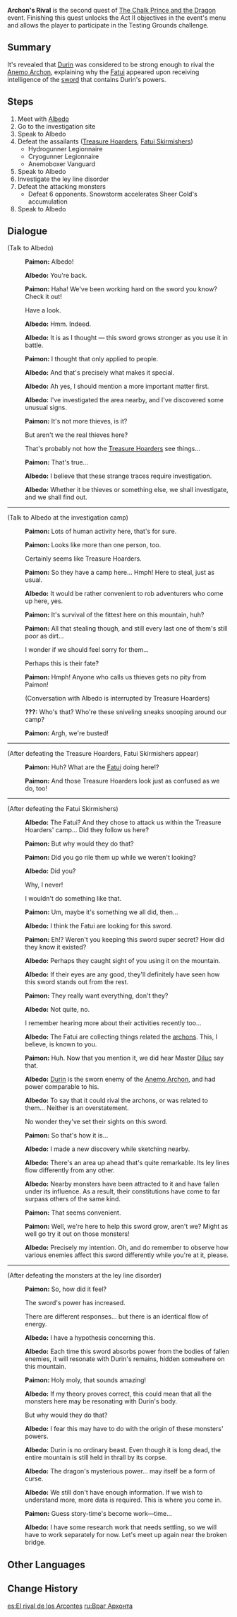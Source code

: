 {{Quest Infobox
|id            = 41211
|type          = Story
|event_name    = The Chalk Prince and the Dragon
|actNum        = II
|part          = 2
|startLocation = [[Dragonspine]], [[Mondstadt]]
|region        = Mondstadt
|area          = Dragonspine
|prev          = Festering Desire (Quest)
|next          = Raiders Amidst Snow Mist
|mora          = 30,000
|primogems     = 60
|other         = {{Card|Hero's Wit|3}}
|characters    = Albedo; Paimon; Traveler
|voiced        = yes
}}

'''Archon's Rival''' is the second quest of [[The Chalk Prince and the Dragon]] event. Finishing this quest unlocks the Act II objectives in the event's menu and allows the player to participate in the Testing Grounds challenge.

==Summary==
It's revealed that [[Durin]] was considered to be strong enough to rival the [[Barbatos|Anemo Archon]], explaining why the [[Fatui]] appeared upon receiving intelligence of the [[Festering Desire|sword]] that contains Durin's powers.

==Steps==
# Meet with [[Albedo]]
# Go to the investigation site
# Speak to Albedo
# Defeat the assailants ([[Treasure Hoarders]], [[Fatui Skirmishers]])
#*Hydrogunner Legionnaire
#*Cryogunner Legionnaire
#*Anemoboxer Vanguard
# Speak to Albedo
# Investigate the ley line disorder
# Defeat the attacking monsters
#*Defeat 6 opponents. Snowstorm accelerates Sheer Cold's accumulation
# Speak to Albedo

==Dialogue==
{{Quest Description|As [[Albedo]] expected, [[Festering Desire|this sword]] can absorb the power to display a facsimile of "growth." This rare ability has caused it to catch the eye of certain parties with ulterior motives.}}
{{Dialogue start}}
;(Talk to Albedo)
:{{A|vo eqxs002 2 paimon 01.ogg}} '''Paimon:''' Albedo!
:{{A|vo eqxs002 2 albedo 01.ogg}} '''Albedo:''' You're back.
:{{A|vo eqxs002 2 paimon 02.ogg}} '''Paimon:''' Haha! We've been working hard on the sword you know? Check it out!
:{{DIcon}} Have a look.
:{{A|vo eqxs002 2 albedo 02.ogg}} '''Albedo:''' Hmm. Indeed.
:{{A|vo eqxs002 2 albedo 03.ogg}} '''Albedo:''' It is as I thought &mdash; this sword grows stronger as you use it in battle.
:{{A|vo eqxs002 2 paimon 03.ogg}} '''Paimon:''' I thought that only applied to people.
:{{A|vo eqxs002 2 albedo 04.ogg}} '''Albedo:''' And that's precisely what makes it special.
:{{A|vo eqxs002 2 albedo 05.ogg}} '''Albedo:''' Ah yes, I should mention a more important matter first.
:{{A|vo eqxs002 2 albedo 06.ogg}} '''Albedo:''' I've investigated the area nearby, and I've discovered some unusual signs.
:{{A|vo eqxs002 2 paimon 04.ogg}} '''Paimon:''' It's not more thieves, is it?
:{{DIcon}} But aren't we the real thieves here?
:{{DIcon}} That's probably not how the [[Treasure Hoarders]] see things...
:{{A|vo eqxs002 2 paimon 05.ogg}} '''Paimon:''' That's true...
:{{A|vo eqxs002 2 albedo 07.ogg}} '''Albedo:''' I believe that these strange traces require investigation.
:{{A|vo eqxs002 2 albedo 08.ogg}} '''Albedo:''' Whether it be thieves or something else, we shall investigate, and we shall find out.
----
;(Talk to Albedo at the investigation camp)
:{{A|vo eqxs002 2 paimon 06.ogg}} '''Paimon:''' Lots of human activity here, that's for sure.
:{{A|vo eqxs002 2 paimon 07.ogg}} '''Paimon:''' Looks like more than one person, too.
:{{DIcon}} Certainly seems like Treasure Hoarders.
:{{A|vo eqxs002 2 paimon 08.ogg}} '''Paimon:''' So they have a camp here... Hmph! Here to steal, just as usual.
:{{A|vo eqxs002 2 albedo 09.ogg}} '''Albedo:''' It would be rather convenient to rob adventurers who come up here, yes.
:{{A|vo eqxs002 2 paimon 09.ogg}} '''Paimon:''' It's survival of the fittest here on this mountain, huh?
:{{A|vo eqxs002 2 paimon 10.ogg}} '''Paimon:''' All that stealing though, and still every last one of them's still poor as dirt...
:{{DIcon}} I wonder if we should feel sorry for them...
:{{DIcon}} Perhaps this is their fate?
:{{A|vo eqxs002 2 paimon 11.ogg}} '''Paimon:''' Hmph! Anyone who calls us thieves gets no pity from Paimon!
:;(Conversation with Albedo is interrupted by Treasure Hoarders)
:{{A|vo eqxs002 2 thoardera 01.ogg}} '''???:''' Who's that? Who're these sniveling sneaks snooping around our camp?
:{{A|vo eqxs002 2 paimon 12.ogg}} '''Paimon:''' Argh, we're busted!
----
;(After defeating the Treasure Hoarders, Fatui Skirmishers appear)
:{{A|vo eqxs002 5 paimon 01.ogg}} '''Paimon:''' Huh? What are the [[Fatui]] doing here!?
:{{A|vo eqxs002 5 paimon 02.ogg}} '''Paimon:''' And those Treasure Hoarders look just as confused as we do, too!
----
;(After defeating the Fatui Skirmishers)
:{{A|vo eqxs002 6 albedo 01.ogg}} '''Albedo:''' The Fatui? And they chose to attack us within the Treasure Hoarders' camp... Did they follow us here?
:{{A|vo eqxs002 6 paimon 03.ogg}} '''Paimon:''' But why would they do that?
:{{A|vo eqxs002 6 paimon 04.ogg}} '''Paimon:''' Did you go rile them up while we weren't looking?
:{{A|vo eqxs002 6 albedo 02.ogg}} '''Albedo:''' Did you?
:{{DIcon}} Why, I never!
:{{DIcon}} I wouldn't do something like that.
:{{A|vo eqxs002 6 paimon 05.ogg}} '''Paimon:''' Um, maybe it's something we all did, then...
:{{A|vo eqxs002 6 albedo 03.ogg}} '''Albedo:''' I think the Fatui are looking for this sword.
:{{A|vo eqxs002 6 paimon 06.ogg}} '''Paimon:''' Eh!? Weren't you keeping this sword super secret? How did they know it existed?
:{{A|vo eqxs002 6 albedo 04.ogg}} '''Albedo:''' Perhaps they caught sight of you using it on the mountain.
:{{A|vo eqxs002 6 albedo 05.ogg}} '''Albedo:''' If their eyes are any good, they'll definitely have seen how this sword stands out from the rest.
:{{A|vo eqxs002 6 paimon 07.ogg}} '''Paimon:''' They really want everything, don't they?
:{{A|vo eqxs002 6 albedo 06.ogg}} '''Albedo:''' Not quite, no.
:{{DIcon}} I remember hearing more about their activities recently too...
:{{A|vo eqxs002 6 albedo 07.ogg}} '''Albedo:''' The Fatui are collecting things related the [[archons]]. This, I believe, is known to you.
:{{A|vo eqxs002 6 paimon 08.ogg}} '''Paimon:''' Huh. Now that you mention it, we did hear Master [[Diluc]] say that.
:{{A|vo eqxs002 6 albedo 08.ogg}} '''Albedo:''' [[Durin]] is the sworn enemy of the [[Barbatos|Anemo Archon]], and had power comparable to his.
:{{A|vo eqxs002 6 albedo 09.ogg}} '''Albedo:''' To say that it could rival the archons, or was related to them... Neither is an overstatement.
:{{DIcon}} No wonder they've set their sights on this sword.
:{{A|vo eqxs002 6 paimon 09.ogg}} '''Paimon:''' So that's how it is...
:{{A|vo eqxs002 6 albedo 10.ogg}} '''Albedo:''' I made a new discovery while sketching nearby.
:{{A|vo eqxs002 6 albedo 11.ogg}} '''Albedo:''' There's an area up ahead that's quite remarkable. Its ley lines flow differently from any other.
:{{A|vo eqxs002 6 albedo 12.ogg}} '''Albedo:''' Nearby monsters have been attracted to it and have fallen under its influence. As a result, their constitutions have come to far surpass others of the same kind.
:{{A|vo eqxs002 6 paimon 10.ogg}} '''Paimon:''' That seems convenient.
:{{A|vo eqxs002 6 paimon 11.ogg}} '''Paimon:''' Well, we're here to help this sword grow, aren't we? Might as well go try it out on those monsters!
:{{A|vo eqxs002 6 albedo 13.ogg}} '''Albedo:''' Precisely my intention. Oh, and do remember to observe how various enemies affect this sword differently while you're at it, please.
----
;(After defeating the monsters at the ley line disorder)
:{{A|vo eqxs002 9 paimon 01.ogg}} '''Paimon:''' So, how did it feel?
:{{DIcon}} The sword's power has increased.
:{{DIcon}} There are different responses... but there is an identical flow of energy.
:{{A|vo eqxs002 9 albedo 01.ogg}} '''Albedo:''' I have a hypothesis concerning this.
:{{A|vo eqxs002 9 albedo 02.ogg}} '''Albedo:''' Each time this sword absorbs power from the bodies of fallen enemies, it will resonate with Durin's remains, hidden somewhere on this mountain.
:{{A|vo eqxs002 9 paimon 02.ogg}} '''Paimon:''' Holy moly, that sounds amazing!
:{{A|vo eqxs002 9 albedo 03.ogg}} '''Albedo:''' If my theory proves correct, this could mean that all the monsters here may be resonating with Durin's body.
:{{DIcon}} But why would they do that?
:{{A|vo eqxs002 9 albedo 04.ogg}} '''Albedo:''' I fear this may have to do with the origin of these monsters' powers.
:{{A|vo eqxs002 9 albedo 05.ogg}} '''Albedo:''' Durin is no ordinary beast. Even though it is long dead, the entire mountain is still held in thrall by its corpse.
:{{A|vo eqxs002 9 albedo 06.ogg}} '''Albedo:''' The dragon's mysterious power... may itself be a form of curse.
:{{A|vo eqxs002 9 albedo 07.ogg}} '''Albedo:''' We still don't have enough information. If we wish to understand more, more data is required. This is where you come in.
:{{A|vo eqxs002 9 paimon 03.ogg}} '''Paimon:''' Guess story-time's become work&mdash;time...
:{{A|vo eqxs002 9 albedo 08.ogg}} '''Albedo:''' I have some research work that needs settling, so we will have to work separately for now. Let's meet up again near the broken bridge.
{{Dialogue end}}

==Other Languages==
{{Other Languages
|en      = Archon's Rival
|zhs     = 敌神者
|zhs_rm  = Dí Shén Zhě
|zht     = 敵神者
|zht_rm  = Dí Shén Zhě
|zh_tl   = One Against the Gods
|ja      = 神に匹敵する存在
|ja_rm   = Kami ni Hitteki Suru Sonzai
|ja_tl   = An Existence Who Rivals a God
|ko      = 신에 대적하는 자
|ko_rm   = Sin-e Daejeokhaneun Ja
|ko_tl   = One Against God
|es      = El rival de los Arcontes
|es_tl   = The Rival of Archons
|fr      = L'antédivin
|fr_tl   = The Pre-Divine
|ru      = Враг Архонта
|ru_tl   = Archon's Enemy
|th      = การท้าทายเทพเจ้า
|th_rm   = Kan Tha Thai Theppachao
|th_tl   = To Challenge Gods
|vi      = Kẻ Chống Đối Thần
|vi_tl   = 
|de      = Gegner eines Gottes
|de_tl   = Archon's Enemy
|id      = Penantang Dewa
|id_tl   = Archon's Challenger
|pt      = Para Rivalizar Deuses
|pt_tl   = To Rival Gods
}}

==Change History==
{{Change History|1.2}}

[[es:El rival de los Arcontes]]
[[ru:Враг Архонта]]